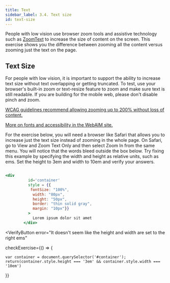 ```yaml
---
title: Text
sidebar_label: 3.4. Text size
id: text-size
---
```



People with low vision use browser zoom tools and assistive technology such as
[ZoomText](http://www.aisquared.com/products/zoomtext/) to increase the size of
content on the screen. This exercise shows you the difference between zooming
all the content versus zooming just the text on the page.

## Text Size

For people with low vision, it is important to support the ability to increase
text size without text overlapping or getting truncated. To test, use your browser's
built-in zoom or text-resize feature to zoom and make sure text is still readable.
If you are building for the mobile web, please don't disable pinch and zoom.

[WCAG guidelines recommend allowing zooming up to 200% without loss of 
content.](http://www.w3.org/TR/2008/REC-WCAG20-20081211/#visual-audio-contrast-scale)

[More on fonts and accessibility in the WebAIM 
site.](http://webaim.org/techniques/fonts/#font_size)

For the exercise below, you will need a browser like Safari that allows you to
increase just the text size instead of zooming in the whole page. On Safari,
go to View and Zoom Text Only and then select Zoom In from the same menu. You
will notice that the words bleed outside the box below. Try fixing this example
by specifying the width and height as relative units, such as ems. Set the height
to 3em and width to 10em and verify your answers.

```jsx live

<div
          id='container' 
          style = {{
           fontSize: "100%",
            width: "80px",
            height: "50px",
            border: "thin solid gray",
            margin: "10px"}}
          >
            Lorem ipsum dolor sit amet
        </div>

```


<VerifyButton
  error="It doesn't seem like the height and width are set to the right ems"
  
  checkExercise={() => {
  
    var container = document.querySelector('#container');
    return(container.style.height === '3em' && container.style.width === '10em')
     
  }}
></VerifyButton>
